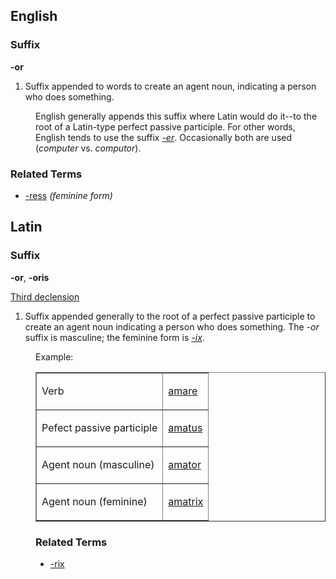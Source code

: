 ==English==
===Suffix===
'''-or'''

# Suffix appended to words to create an agent noun, indicating a person who does something.
: English generally appends this suffix where Latin would do it--to the root of a Latin-type perfect passive participle.  For other words, English tends to use the suffix ''[[-er]]''.  Occasionally both are used (''computer'' vs. ''computor'').

===Related Terms===
*[[-ress]] ''(feminine form)''


==Latin==
===Suffix===
'''-or''', '''-oris'''

[[Wiktionary Appendix:Latin third declension|Third declension]]

# Suffix appended generally to the root of a perfect passive participle to create an agent noun indicating a person who does something.  The ''-or'' suffix is masculine; the feminine form is ''[[-ix]]''.
: Example:
:<table cellspacing="2" border="1">
  <tr><td> Verb</td>
      <td>[[amare]]</td></tr>
  <tr><td>Pefect passive participle</td>
      <td>[[amatus]]</td></tr>
  <tr><td>Agent noun (masculine)</td>
      <td>[[amator]]</td></tr>
  <tr><td>Agent noun (feminine)</td>
      <td>[[amatrix]]</td>
</table>

===Related Terms===
*[[-rix]]